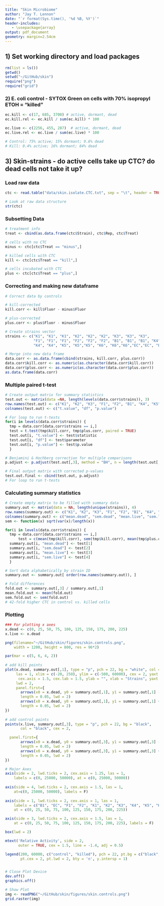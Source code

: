```yaml
---
title: "Skin Microbiome"
author: "Jay T. Lennon"
date: "`r format(Sys.time(), '%d %B, %Y')`"
header-includes:
   - \usepackage{array}
output: pdf_document
geometry: margin=2.54cm
---
```


## 1) Set working directory and load packages
```r
rm(list = ls())
getwd()
setwd("~/GitHub/skin")
require("png")
require("grid")
```

### 2) E. coli control - SYTOX Green on cells with 70% isopropyl ETOH = "killed"
```r
ec.kill <- c(17, 685, 3700) # active, dormant, dead
ec.kill.rel <- ec.kill / sum(ec.kill) * 100

ec.live <- c(2256, 455, 287)  # active, dormant, dead
ec.live.rel <- ec.live / sum(ec.live) * 100

# Control: 75% active; 15% dormant; 9.6% dead
# Kill: 0.4% active; 16% dormant; 84% dead
```

## 3) Skin-strains - do active cells take up CTC? do dead cells not take it up?

### Load raw data
```r
ctc <- read.table("data/skin.isolate.CTC.txt", sep = "\t", header = TRUE)

# Look at raw data structure
str(ctc)
```

### Subsetting Data
```r
# treatment info
treat <- cbind(as.data.frame(ctc$Strain), ctc$Rep, ctc$Treat)

# cells with no CTC
minus <- ctc[ctc$Treat == "minus",]

# killed cells with CTC
kill <- ctc[ctc$Treat == "kill",]

# cells incubated with CTC
plus <- ctc[ctc$Treat == "plus",]
```

### Correcting and making new dataframe
```r
# Correct data by controls

# kill-corrected
kill.corr <- kill$Fluor - minus$Fluor

# plus-corrected
plus.corr <- plus$Fluor - minus$Fluor

# Create strains vector
strains <- c("K1", "K1", "K1", "K2", "K2", "K2", "K3", "K3", "K3",
             "F1", "F1", "F1", "F2", "F2", "F2", "B1", "B1", "B1", "K4",
             "K4", "K4", "K5", "K5","K5", "K6", "K6","K6","EC","EC", "EC")

# Merge into new data frame
data.corr <- as.data.frame(cbind(strains, kill.corr, plus.corr))
data.corr$kill.corr <- as.numeric(as.character(data.corr$kill.corr))
data.corr$plus.corr <- as.numeric(as.character(data.corr$plus.corr))
as.data.frame(data.corr)
```

### Multiple paired t-test
```r
# Create output matrix for summary statistics
test.out <- matrix(data =NA, length(levels(data.corr$strains)), 3)
row.names(test.out) <- c("K1", "K2", "K3", "F1", "F2", "B1", "K4", "K5", "K6", "EC")
colnames(test.out) <- c("t.value", "df", "p.value")

# For loop to run t-tests
for(i in levels(data.corr$strains)) {
  tmp = data.corr[data.corr$strains == i,]
  test = t.test(tmp$kill.corr, tmp$plus.corr, paired = TRUE)
  test.out[i, "t.value"] <- test$statistic
  test.out[i, "df"] <- test$parameter
  test.out[i, "p.value"] <- test$p.value
  }

# Benjamini & Hochberg correction for multiple comparisons
p.adjust <- p.adjust(test.out[,3], method = "BH", n = length(test.out[,3]))

# Final output matrix with corrected p-values
test.out.final <- cbind(test.out, p.adjust) 
# For loop to run t-tests
```
  
### Calculating summary statistics 
```r
# Create empty matrix to be filled with summary data
summary.out <- matrix(data = NA, length(unique(strains)), 4)
row.names(summary.out) <- c("K1", "K2", "K3", "F1", "F2", "B1", "K4", "K5", "K6", "EC")
colnames(summary.out) <- c("mean.dead", "sem.dead", "mean.live", "sem.live")
sem <- function(x) sqrt(var(x)/length(x))

for(i in levels(data.corr$strains)) {
  tmp = data.corr[data.corr$strains == i,]  
      test = c(mean(tmp$kill.corr), sem(tmp$kill.corr), mean(tmp$plus.corr), sem(tmp$plus.corr))
  summary.out[i, "mean.dead"] <- test[1]
  summary.out[i, "sem.dead"] <- test[2]
  summary.out[i, "mean.live"] <- test[3]
  summary.out[i, "sem.live"] <- test[4]
  }

# Sort data alphabetically by strain ID
summary.out <- summary.out[ order(row.names(summary.out)), ]

# Fold differences
fold.out <- summary.out[,3] / summary.out[,1]
mean.fold.out <- mean(fold.out)
sem.fold.out <- sem(fold.out)
# 42-fold higher CTC in control vs. killed cells
```

### Plotting 
```r
### For plotting x axes
x.dead <- c(0, 25, 50, 75, 100, 125, 150, 175, 200, 225)
x.live <- x.dead 

png(filename="~/GitHub/skin/figures/skin.controls.png",
    width = 1200, height = 800, res = 96*2)

par(mar = c(5, 6, 4, 2))
 
# add kill points
plot(x.dead, summary.out[,1], type = "p", pch = 22, bg = "white", col = "black", 
     las = 1, xlim = c(-20, 250), ylim = c(-500, 60000), cex = 2, yaxt = "n", 
      cex.axis = 1.5, cex.lab = 1.5, ylab = "", xlab = "Strains", yaxt = "n", xaxt = "n",
     lwd = 2,
     panel.first={
       arrows(x0 = x.dead, y0 = summary.out[,1], y1 = summary.out[,1] - summary.out[,2], angle = 90, 
       length = 0.05, lwd = 2)
       arrows(x0 = x.dead, y0 = summary.out[,1], y1 = summary.out[,1] + summary.out[,2], angle = 90, 
       length = 0.05, lwd = 2)
})  
     
# add control points
points(x.live, summary.out[,3], type = "p", pch = 22, bg = "black", 
       col = "black", cex = 2,

  panel.first={
       arrows(x0 = x.dead, y0 = summary.out[,3], y1 = summary.out[,3] - summary.out[,4], angle = 90, 
       length = 0.05, lwd = 2)
       arrows(x0 = x.dead, y0 = summary.out[,3], y1 = summary.out[,3] + summary.out[,4], angle = 90, 
       length = 0.05, lwd = 2)
})  

# Major Axes
axis(side = 2, lwd.ticks = 2, cex.axis = 1.25, las = 1,
    labels = c(0, 25000, 50000), at = c(0, 25000, 50000))
 
axis(side = 4, lwd.ticks = 2, cex.axis = 1.5, las = 1,
    at=c(0, 25000, 50000), labels = F)
 
axis(side = 1, lwd.ticks = 2, cex.axis = 1, las = 1,
    labels = c("B1", "EC", "F1", "F2", "K1", "K2", "K3", "K4", "K5", "K6"), 
    at = c(0, 25, 50, 75, 100, 125, 150, 175, 200, 225))

axis(side = 3, lwd.ticks = 2, cex.axis = 1.5, las = 1,
    at = c(0, 25, 50, 75, 100, 125, 150, 175, 200, 225), labels = F)

box(lwd = 2)

mtext('Relative Activity', side = 2, 
      outer = TRUE, cex = 1.5, line = -1.4, adj = 0.5)

legend(200, 60000, c("control", "killed"), pch = 22, pt.bg = c("black", "white"), 
       pt.cex = 2, pt.lwd = 2, bty = 'n', y.intersp = 1)


# Close Plot Device
dev.off()
graphics.off()

# Show Plot
img <- readPNG("~/GitHub/skin/figures/skin.controls.png")
grid.raster(img)
```

